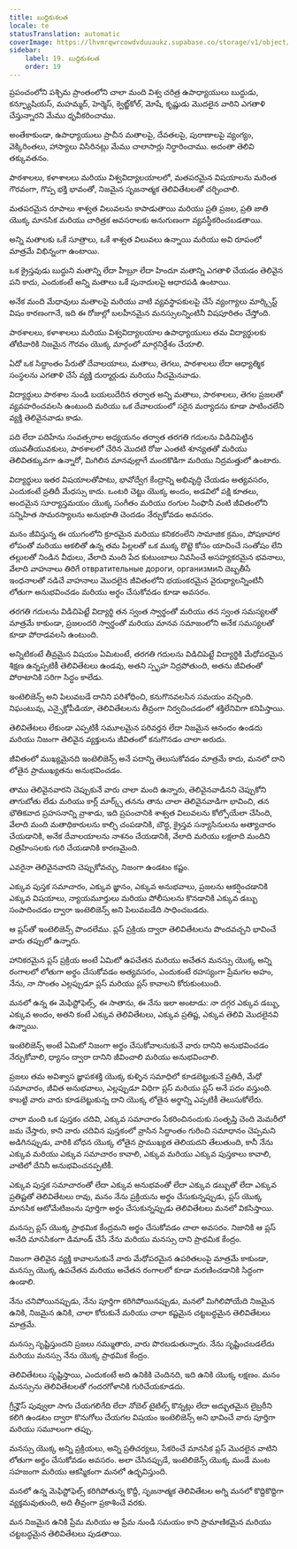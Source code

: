 ```yaml
---
title: బుద్ధికుశలత
locale: te
statusTranslation: automatic
coverImage: https://lhvmrqwrcowdvduuaukz.supabase.co/storage/v1/object/public/strapi-uploads/small_cover-educacion-fundamental.webp-2d51a7828a2b1309555be27f7e2a61a0.webp
sidebar:
    label: 19. బుద్ధికుశలత
    order: 19
---
```

ప్రపంచంలోని పశ్చిమ ప్రాంతంలోని చాలా మంది విశ్వ చరిత్ర ఉపాధ్యాయులు బుద్ధుడు, కన్ఫ్యూషియస్, మహమ్మద్, హెర్మెస్, క్వెట్జ్‌కోల్, మోషే, కృష్ణుడు మొదలైన వారిని ఎగతాళి చేస్తున్నారని మేము ధృవీకరించాము.

అంతేకాకుండా, ఉపాధ్యాయులు ప్రాచీన మతాలపై, దేవతలపై, పురాణాలపై వ్యంగ్యం, వెక్కిరింతలు, హాస్యాలు విసిరినట్లు మేము చాలాసార్లు నిర్ధారించాము. అదంతా తెలివి తక్కువతనం.

పాఠశాలలు, కళాశాలలు మరియు విశ్వవిద్యాలయాలలో, మతపరమైన విషయాలను మరింత గౌరవంగా, గొప్ప భక్తి భావంతో, నిజమైన సృజనాత్మక తెలివితేటలతో చర్చించాలి.

మతపరమైన రూపాలు శాశ్వత విలువలను కాపాడుతాయి మరియు ప్రతి ప్రజల, ప్రతి జాతి యొక్క మానసిక మరియు చారిత్రక అవసరాలకు అనుగుణంగా వ్యవస్థీకరించబడతాయి.

అన్ని మతాలకు ఒకే సూత్రాలు, ఒకే శాశ్వత విలువలు ఉన్నాయి మరియు అవి రూపంలో మాత్రమే విభిన్నంగా ఉంటాయి.

ఒక క్రైస్తవుడు బుద్ధుని మతాన్ని లేదా హీబ్రూ లేదా హిందూ మతాన్ని ఎగతాళి చేయడం తెలివైన పని కాదు, ఎందుకంటే అన్ని మతాలు ఒకే పునాదులపై ఆధారపడి ఉంటాయి.

అనేక మంది మేధావులు మతాలపై మరియు వాటి వ్యవస్థాపకులపై చేసే వ్యంగ్యాలు మార్క్సిస్ట్ విషం కారణంగానే, ఇది ఈ రోజుల్లో బలహీనమైన మనస్సులన్నింటినీ విషపూరితం చేస్తోంది.

పాఠశాలలు, కళాశాలలు మరియు విశ్వవిద్యాలయాల ఉపాధ్యాయులు తమ విద్యార్థులకు తోటివారికి నిజమైన గౌరవం యొక్క మార్గంలో మార్గనిర్దేశం చేయాలి.

ఏదో ఒక సిద్ధాంతం పేరుతో దేవాలయాలు, మతాలు, తెగలు, పాఠశాలలు లేదా ఆధ్యాత్మిక సంస్థలను ఎగతాళి చేసే వ్యక్తి దుర్మార్గుడు మరియు నీచమైనవాడు.

విద్యార్థులు పాఠశాల నుండి బయలుదేరిన తర్వాత అన్ని మతాలు, పాఠశాలలు, తెగల ప్రజలతో వ్యవహరించవలసి ఉంటుంది మరియు ఒక దేవాలయంలో సరైన మర్యాదను కూడా పాటించలేని వ్యక్తి తెలివైనవాడు కాడు.

పది లేదా పదిహేను సంవత్సరాల అధ్యయనం తర్వాత తరగతి గదులను విడిచిపెట్టిన యువతీయువకులు, పాఠశాలలో చేరిన మొదటి రోజు ఎంతటి శూన్యతతో మరియు తెలివితక్కువగా ఉన్నారో, మిగిలిన మానవుల్లాగే మందకొడిగా మరియు నిద్రమత్తులో ఉంటారు.

విద్యార్థులు ఇతర విషయాలతోపాటు, భావోద్వేగ కేంద్రాన్ని అభివృద్ధి చేయడం అత్యవసరం, ఎందుకంటే ప్రతిదీ మేధస్సు కాదు. ఒంటరి చెట్టు యొక్క అందం, అడవిలో పక్షి కూతలు, అందమైన సూర్యాస్తమయం యొక్క సంగీతం మరియు రంగుల సింఫొనీ వంటి జీవితంలోని సన్నిహిత సామరస్యాలను అనుభూతి చెందడం నేర్చుకోవడం అవసరం.

మనం జీవిస్తున్న ఈ యుగంలోని క్రూరమైన మరియు కనికరంలేని సామాజిక క్రమం, పోషకాహార లోపంతో మరియు ఆకలితో ఉన్న తమ పిల్లలతో ఒక ముక్క రొట్టె కోసం యాచించే సంతోషం లేని తల్లులతో నిండిన వీధులు, వేలాది మంది పేద కుటుంబాలు నివసించే అసహ్యకరమైన భవనాలు, వేలాది వాహనాలు తిరిగే отвратительные дороги, организмиని దెబ్బతీసే ఇంధనాలతో నడిచే వాహనాలు మొదలైన జీవితంలోని భయంకరమైన వైరుధ్యాలన్నింటినీ లోతుగా అనుభవించడం మరియు అర్థం చేసుకోవడం కూడా అవసరం.

తరగతి గదులను విడిచిపెట్టే విద్యార్థి తన స్వంత స్వార్థంతో మరియు తన స్వంత సమస్యలతో మాత్రమే కాకుండా, ప్రజలందరి స్వార్థంతో మరియు మానవ సమాజంలోని అనేక సమస్యలతో కూడా పోరాడవలసి ఉంటుంది.

అన్నిటికంటే తీవ్రమైన విషయం ఏమిటంటే, తరగతి గదులను విడిచిపెట్టే విద్యార్థికి మేధోపరమైన శిక్షణ ఉన్నప్పటికీ తెలివితేటలు ఉండవు, అతని స్పృహ నిద్రపోతుంది, అతను జీవితంతో పోరాటానికి సరిగా సిద్ధం కాలేడు.

ఇంటెలిజెన్స్ అని పిలువబడే దానిని పరిశోధించి, కనుగొనవలసిన సమయం వచ్చింది. నిఘంటువు, ఎన్సైక్లోపీడియా, తెలివితేటలను తీవ్రంగా నిర్వచించడంలో శక్తిలేనివిగా కనిపిస్తాయి.

తెలివితేటలు లేకుండా ఎప్పటికీ సమూలమైన పరివర్తన లేదా నిజమైన ఆనందం ఉండదు మరియు నిజంగా తెలివైన వ్యక్తులను జీవితంలో కనుగొనడం చాలా అరుదు.

జీవితంలో ముఖ్యమైనది ఇంటెలిజెన్స్ అనే పదాన్ని తెలుసుకోవడం మాత్రమే కాదు, మనలో దాని లోతైన ప్రాముఖ్యతను అనుభవించడం.

తాము తెలివైనవారని చెప్పుకునే వారు చాలా మంది ఉన్నారు, తెలివైనవాడినని చెప్పుకోని తాగుబోతు లేడు మరియు కార్ల్ మార్క్స్ తనను తాను చాలా తెలివైనవాడిగా భావించి, తన భౌతికవాద ప్రహసనాన్ని వ్రాశాడు, ఇది ప్రపంచానికి శాశ్వత విలువలను కోల్పోయేలా చేసింది, వేలాది మంది మతాధికారులను కాల్చి చంపడానికి, బౌద్ధ, క్రైస్తవ సన్యాసినులను అత్యాచారం చేయడానికి, అనేక దేవాలయాలను నాశనం చేయడానికి, వేలాది మరియు లక్షలాది మందిని చిత్రహింసలకు గురి చేయడానికి కారణమైంది.

ఎవరైనా తెలివైనవారని చెప్పుకోవచ్చు, నిజంగా ఉండటం కష్టం.

ఎక్కువ పుస్తక సమాచారం, ఎక్కువ జ్ఞానం, ఎక్కువ అనుభవాలు, ప్రజలను ఆకర్షించడానికి ఎక్కువ విషయాలు, న్యాయమూర్తులు మరియు పోలీసులను కొనడానికి ఎక్కువ డబ్బు సంపాదించడం ద్వారా ఇంటెలిజెన్స్ అని పిలువబడేది సాధించబడదు.

ఆ ప్లస్‌తో ఇంటెలిజెన్స్ పొందలేము. ప్లస్ ప్రక్రియ ద్వారా తెలివితేటలను పొందవచ్చని భావించే వారు తప్పులో ఉన్నారు.

హానికరమైన ప్లస్ ప్రక్రియ అంటే ఏమిటో ఉపచేతన మరియు అచేతన మనస్సు యొక్క అన్ని రంగాలలో లోతుగా అర్థం చేసుకోవడం అత్యవసరం, ఎందుకంటే రహస్యంగా ప్రేమగల అహం, నేను, నా సొంతం ఎల్లప్పుడూ ప్లస్ మరియు ప్లస్ కావాలని కోరుకుంటుంది.

మనలో ఉన్న ఈ మెఫిస్టోఫెల్స్, ఈ సాతాను, ఈ నేను ఇలా అంటాడు: నా దగ్గర ఎక్కువ డబ్బు, ఎక్కువ అందం, అతని కంటే ఎక్కువ తెలివితేటలు, ఎక్కువ ప్రతిష్ట, ఎక్కువ తెలివి మొదలైనవి ఉన్నాయి.

ఇంటెలిజెన్స్ అంటే ఏమిటో నిజంగా అర్థం చేసుకోవాలనుకునే వారు దానిని అనుభవించడం నేర్చుకోవాలి, ధ్యానం ద్వారా దానిని జీవించాలి మరియు అనుభవించాలి.

ప్రజలు తమ అవిశ్వాస జ్ఞాపకశక్తి యొక్క కుళ్ళిన సమాధిలో కూడబెట్టుకునే ప్రతిదీ, మేధో సమాచారం, జీవిత అనుభవాలు, ఎల్లప్పుడూ విధిగా ప్లస్ మరియు ప్లస్ అనే పదం వస్తుంది. కాబట్టి వారు వారు కూడబెట్టుకున్న దాని యొక్క లోతైన అర్థాన్ని ఎప్పటికీ తెలుసుకోలేరు.

చాలా మంది ఒక పుస్తకం చదివి, ఎక్కువ సమాచారం సేకరించినందుకు సంతృప్తి చెంది మెమరీలో జమ చేస్తారు, కాని వారు చదివిన పుస్తకంలో వ్రాసిన సిద్ధాంతం గురించి సమాధానం చెప్పమని అడిగినప్పుడు, వారికి బోధన యొక్క లోతైన ప్రాముఖ్యత తెలియదని తేలుతుంది, కానీ నేను ఎక్కువ మరియు ఎక్కువ సమాచారం కావాలి, ఎక్కువ మరియు ఎక్కువ పుస్తకాలు కావాలి, వాటిలో దేనినీ అనుభవించనప్పటికీ.

ఎక్కువ పుస్తక సమాచారంతో లేదా ఎక్కువ అనుభవంతో లేదా ఎక్కువ డబ్బుతో లేదా ఎక్కువ ప్రతిష్టతో తెలివితేటలు రావు, మనం నేను ప్రక్రియను అర్థం చేసుకున్నప్పుడు, ప్లస్ యొక్క మానసిక ఆటోమేటిజంను పూర్తిగా అర్థం చేసుకున్నప్పుడు తెలివితేటలు మనలో వికసిస్తాయి.

మనస్సు ప్లస్ యొక్క ప్రాథమిక కేంద్రమని అర్థం చేసుకోవడం చాలా అవసరం. నిజానికి ఆ ప్లస్ అనేది మానసికంగా డిమాండ్ చేసే నేను మరియు మనస్సు దాని ప్రాథమిక కేంద్రం.

నిజంగా తెలివైన వ్యక్తి కావాలనుకునే వారు మేధోపరమైన ఉపరితలంపై మాత్రమే కాకుండా, మనస్సు యొక్క ఉపచేతన మరియు అచేతన రంగాలలో కూడా మరణించడానికి సిద్ధంగా ఉండాలి.

నేను చనిపోయినప్పుడు, నేను పూర్తిగా కరిగిపోయినప్పుడు, మనలో మిగిలిపోయేది నిజమైన ఉనికి, నిజమైన ఉనికి, చాలా కోరుకునే మరియు చాలా కష్టమైన చట్టబద్ధమైన తెలివితేటలు మాత్రమే.

మనస్సు సృష్టిస్తుందని ప్రజలు నమ్ముతారు, వారు పొరబడుతున్నారు. నేను సృష్టించబడలేదు మరియు మనస్సు నేను యొక్క ప్రాథమిక కేంద్రం.

తెలివితేటలు సృష్టిస్తాయి, ఎందుకంటే అది ఉనికికి చెందినది, ఇది ఉనికి యొక్క లక్షణం. మనం మనస్సును తెలివితేటలతో గందరగోళానికి గురిచేయకూడదు.

గ్రీన్హౌస్ పువ్వులా సాగు చేయగలిగేది లేదా నోబెల్ టైటిల్స్ కొన్నట్లు లేదా అద్భుతమైన లైబ్రరీని కలిగి ఉండటం ద్వారా కొనుగోలు చేయగల విషయం ఇంటెలిజెన్స్ అని భావించే వారు పూర్తిగా మరియు సమూలంగా తప్పు.

మనస్సు యొక్క అన్ని ప్రక్రియలు, అన్ని ప్రతిచర్యలు, సేకరించే మానసిక ప్లస్ మొదలైన వాటిని లోతుగా అర్థం చేసుకోవడం అవసరం. అలా చేసినప్పుడే, ఇంటెలిజెన్స్ యొక్క మండే మంట సహజంగా మరియు ఆకస్మికంగా మనలో ఉద్భవిస్తుంది.

మనలో ఉన్న మెఫిస్టోఫెల్స్ కరిగిపోతున్న కొద్దీ, సృజనాత్మక తెలివితేటల అగ్ని మనలో కొద్దికొద్దిగా వ్యక్తమవుతుంది, అది తీవ్రంగా ప్రకాశించే వరకు.

మన నిజమైన ఉనికి ప్రేమ మరియు ఆ ప్రేమ నుండి సమయం కాని ప్రామాణికమైన మరియు చట్టబద్ధమైన తెలివితేటలు పుడతాయి.
